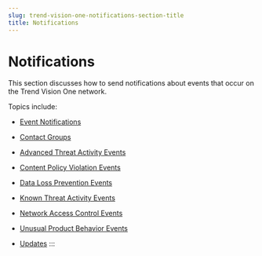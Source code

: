 ```yaml
---
slug: trend-vision-one-notifications-section-title
title: Notifications
---
```

# Notifications

This section discusses how to send notifications about events that occur on the Trend Vision One network.

Topics include:

- [Event Notifications](event-notifications-apex.mdx)

- [Contact Groups](contact-groups-screen.mdx)

- [Advanced Threat Activity Events](advanced-threat-activity-events.mdx)

- [Content Policy Violation Events](content-policy-violation-events.mdx)

- [Data Loss Prevention Events](data-loss-prevention-events.mdx)

- [Known Threat Activity Events](known-threat-activity-events.mdx)

- [Network Access Control Events](network-access-control-events.mdx)

- [Unusual Product Behavior Events](unusual-product-behavior-events.mdx)

- [Updates](updates-event-notify.mdx)
:::

